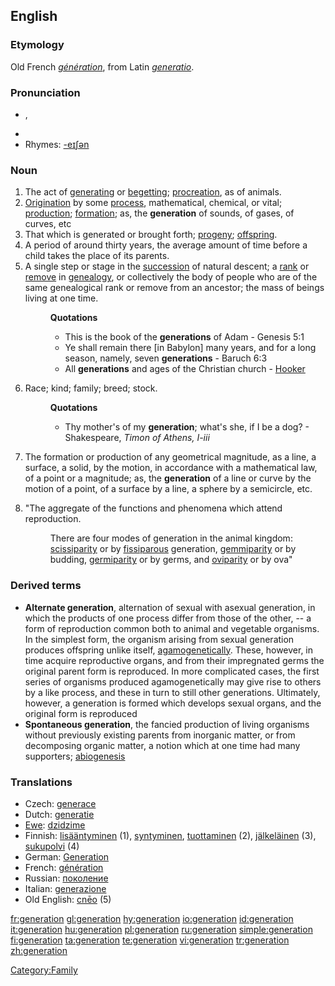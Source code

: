 {{rfc}}
{{see|génération}}
==English==

===Etymology===
Old French ''[[génération]]'', from Latin ''[[generatio]]''.

===Pronunciation===
* {{IPA|/ˌʤɛnəˈɹeɪʃən/}}, {{SAMPA|/%dZEn@"reIS@n/}}
* {{audio|en-us-generation.ogg|Audio (US)}}
* Rhymes: [[Rhymes:English:-eɪʃǝn|-eɪʃǝn]]

===Noun===
{{en-noun}}

# The act of [[generating]] or [[begetting]]; [[procreation]], as of animals.
# [[Origination]] by some [[process]], mathematical, chemical, or vital; [[production]]; [[formation]]; as, the '''generation''' of sounds, of gases, of curves, etc
# That which is generated or brought forth; [[progeny]]; [[offspring]].
# A period of around thirty years, the average amount of time before a child takes the place of its parents.
# A single step or stage in the [[succession]] of natural descent; a [[rank]] or [[remove]] in [[genealogy]], or collectively the body of people who are of the same genealogical rank or remove from an ancestor; the mass of beings living at one time.
#: '''Quotations'''
#:* This is the book of the '''generations''' of Adam - Genesis 5:1
#:* Ye shall remain there [in Babylon] many years, and for a long season, namely, seven '''generations''' - Baruch 6:3
#:* All '''generations''' and ages of the Christian church - [[Hooker]]
# Race; kind; family; breed; stock.
#: '''Quotations'''
#:* Thy mother's of my '''generation'''; what's she, if I be a dog? - Shakespeare, ''Timon of Athens, I-iii''
# {{geometry}} The formation or production of any geometrical magnitude, as a line, a surface, a solid, by the motion, in accordance with a mathematical law, of a point or a magnitude; as, the '''generation''' of a line or curve by the motion of a point, of a surface by a line, a sphere by a semicircle, etc.
# {{biology}} "The aggregate of the functions and phenomena which attend reproduction.
#: There are four modes of generation in the animal kingdom: [[scissiparity]] or by [[fissiparous]] generation, [[gemmiparity]] or by budding, [[germiparity]] or by germs, and [[oviparity]] or by ova"

===Derived terms===
* '''Alternate generation''', {{biology}} alternation of sexual with asexual generation, in which the products of one process differ from those of the other, -- a form of reproduction common both to animal and vegetable organisms. In the simplest form, the organism arising from sexual generation produces offspring unlike itself, [[agamogenetically]]. These, however, in time acquire reproductive organs, and from their impregnated germs the original parent form is reproduced. In more complicated cases, the first series of organisms produced agamogenetically may give rise to others by a like process, and these in turn to still other generations. Ultimately, however, a generation is formed which develops sexual organs, and the original form is reproduced
* '''Spontaneous generation''', {{biology}} the fancied production of living organisms without previously existing parents from inorganic matter, or from decomposing organic matter, a notion which at one time had many supporters; [[abiogenesis]]

===Translations===
{{trans-top|fixme=Translation table header lacks gloss}}
* Czech: [[generace]] {{f}}
* Dutch: [[generatie]]
* [[Ewe]]: [[dzidzime]] {{n}}
* Finnish: [[lisääntyminen]] (1), [[syntyminen]], [[tuottaminen]] (2), [[jälkeläinen]] (3), [[sukupolvi]] (4)
* German: [[Generation]] {{f}}
* French: [[génération]]
* Russian: [[поколение]] {{f}}
* Italian: [[generazione]] {{f}}
* Old English: [[cneo|cnēo]] {{n}} (5)
{{trans-bottom}}

[[Category:Family]]

[[fr:generation]]
[[gl:generation]]
[[hy:generation]]
[[io:generation]]
[[id:generation]]
[[it:generation]]
[[hu:generation]]
[[pl:generation]]
[[ru:generation]]
[[simple:generation]]
[[fi:generation]]
[[ta:generation]]
[[te:generation]]
[[vi:generation]]
[[tr:generation]]
[[zh:generation]]
